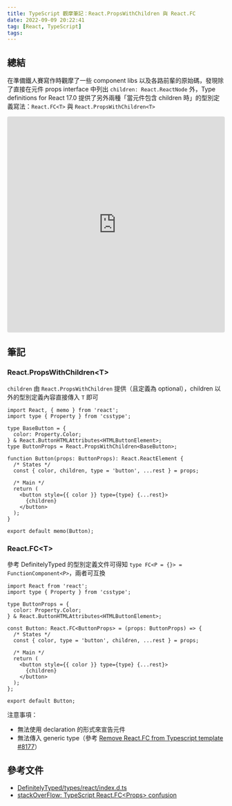 ```yaml
---
title: TypeScript 觀摩筆記：React.PropsWithChildren 與 React.FC
date: 2022-09-09 20:22:41
tag: [React, TypeScript]
tags:
---
```


## 總結

在準備鐵人賽寫作時觀摩了一些 component libs 以及各路前輩的原始碼，發現除了直接在元件 props interface 中列出 `children: React.ReactNode` 外，Type definitions for React 17.0 提供了另外兩種「當元件包含 children 時」的型別定義寫法：`React.FC<T>` 與 `React.PropsWithChildren<T>`

<iframe
  src="https://codesandbox.io/embed/react-propswithchildren-60j1vv?fontsize=14&hidenavigation=1&theme=dark"
  style="width:100%; height:500px; border:0; border-radius: 4px; overflow:hidden;"
  title="React.PropsWithChildren"
  allow="accelerometer; ambient-light-sensor; camera; encrypted-media; geolocation; gyroscope; hid; microphone; midi; payment; usb; vr; xr-spatial-tracking"
  sandbox="allow-forms allow-modals allow-popups allow-presentation allow-same-origin allow-scripts"
></iframe>

## 筆記

### React.PropsWithChildren\<T\>

`children` 由 `React.PropsWithChildren` 提供（且定義為 optional），children 以外的型別定義內容直接傳入 `T` 即可

```tsx
import React, { memo } from 'react';
import type { Property } from 'csstype';

type BaseButton = {
  color: Property.Color;
} & React.ButtonHTMLAttributes<HTMLButtonElement>;
type ButtonProps = React.PropsWithChildren<BaseButton>;

function Button(props: ButtonProps): React.ReactElement {
  /* States */
  const { color, children, type = 'button', ...rest } = props;

  /* Main */
  return (
    <button style={{ color }} type={type} {...rest}>
      {children}
    </button>
  );
}

export default memo(Button);
```

### React.FC\<T\>

參考 DefinitelyTyped 的型別定義文件可得知 `type FC<P = {}> = FunctionComponent<P>`，兩者可互換

```tsx
import React from 'react';
import type { Property } from 'csstype';

type ButtonProps = {
  color: Property.Color;
} & React.ButtonHTMLAttributes<HTMLButtonElement>;

const Button: React.FC<ButtonProps> = (props: ButtonProps) => {
  /* States */
  const { color, type = 'button', children, ...rest } = props;

  /* Main */
  return (
    <button style={{ color }} type={type} {...rest}>
      {children}
    </button>
  );
};

export default Button;
```

注意事項：

- 無法使用 declaration 的形式來宣告元件
- 無法傳入 generic type（參考 [Remove React.FC from Typescript template #8177](https://github.com/facebook/create-react-app/pull/8177)）

## 參考文件

- [DefinitelyTyped/types/react/index.d.ts](https://github.com/DefinitelyTyped/DefinitelyTyped/blob/d076add9f29db350a19bd94c37b197729cc02f87/types/react/index.d.ts)
- [stackOverFlow: TypeScript React.FC\<Props\> confusion](https://stackoverflow.com/questions/59988667/typescript-react-fcprops-confusion)
